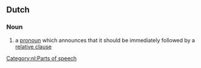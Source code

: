 ==Dutch==

===Noun===
{{nl-noun|head=[[bepaling]][[aankondigend]] [[voornaamwoord]]|n|bepalingaankondigende voornaamwoorden|bepalingaankondigend voornaamwoordje}}

# {{context|grammar|lang=nl}} a [[pronoun]] which announces that it should be immediately followed by a [[relative clause]]

{{examples-right|examples=[[degene]] die<br>[[datgene]] wat<br>[[alles]] wat}}

[[Category:nl:Parts of speech]]